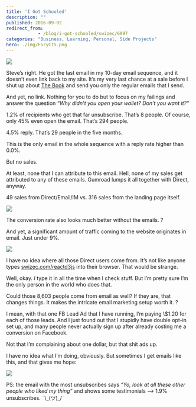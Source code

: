 ```yaml
---
title: 'I Got Schooled'
description: ""
published: 2016-09-02
redirect_from: 
            - /blog/i-got-schooled/swizec/6997
categories: "Business, Learning, Personal, Side Projects"
hero: ./img/F5ryCT5.png
---
```


![](./img/F5ryCT5.png)

Steve’s right. He got the last email in my 10-day email sequence, and it doesn’t even link back to my site. It’s my very last chance at a sale before I shut up about [The Book](https://swizec.com/reactd3js/) and send you only the regular emails that I send.

And yet, no link. Nothing for you to do but to focus on my failings and answer the question _“Why didn’t you open your wallet? Don’t you want it?”_

1.2% of recipients who get that far unsubscribe. That’s 8 people. Of course, only 45% even open the email. That’s 294 people.

4.5% reply. That’s 29 people in the five months.

This is the only email in the whole sequence with a reply rate higher than 0.0%.

But no sales.

At least, none that I can attribute to this email. Hell, none of my sales get attributed to any of these emails. Gumroad lumps it all together with Direct, anyway.

49 sales from Direct/Email/IM vs. 316 sales from the landing page itself.

![](./img/cGHt0lV.png)

The conversion rate also looks much better without the emails. ?

And yet, a significant amount of traffic coming to the website originates in email. Just under 9%.

![](./img/DfwSxBc.png)

I have no idea where all those Direct users come from. It’s not like anyone types [swizec.com/reactd3js](https://swizec.com/reactd3js/) into their browser. That would be strange.

Well, okay. _I_ type it in all the time when I check stuff. But I’m pretty sure I’m the only person in the world who does that.

Could those 8,603 people come from email as well? If they are, that changes things. It makes the intricate email marketing setup worth it. ?

I mean, with that one FB Lead Ad that I have running, I’m paying \\$1.20 for each of those leads. And I just found out that I stupidly have double opt-in set up, and many people never actually sign up after already costing me a conversion on Facebook.

Not that I’m complaining about one dollar, but that shit ads up.

I have no idea what I’m doing, obviously. But sometimes I get emails like this, and that gives me hope:

![](./img/5MRoXQc.png)

PS: the email with the most unsubscribes says _“Yo, look at all these other people who liked my thing”_ and shows some testimonials –> 1.9% unsubscribes. ¯\\\_(ツ)\_/¯
